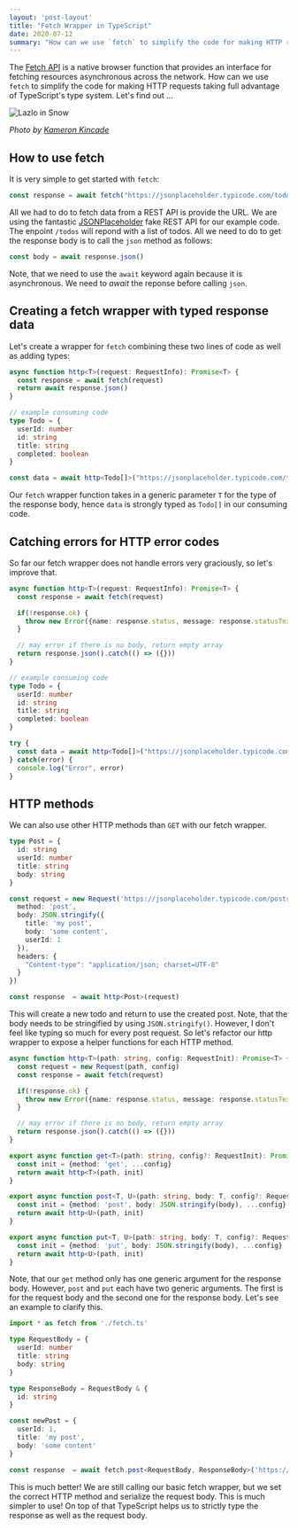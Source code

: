 ```yaml
---
layout: 'post-layout'
title: "Fetch Wrapper in TypeScript"
date: 2020-07-12
summary: "How can we use `fetch` to simplify the code for making HTTP requests taking full advantage of TypeScript's type system."
---
```



The [Fetch API](https://developer.mozilla.org/en-US/docs/Web/API/Fetch_API) is a native browser function that provides an interface for fetching resources asynchronous across the network. How can we use `fetch` to simplify the code for making HTTP requests taking full advantage of TypeScript's type system. Let's find out ...

<Image src="/static/img/typescript-fetch-wrapper/kameron-kincade-lazlo-in-snow-unsplash.jpg" height={675} width={1200} priority={true} alt="Lazlo in Snow" />

*Photo by [Kameron Kincade](https://unsplash.com/@kkincade)*

## How to use fetch

It is very simple to get started with `fetch`:

```js
const response = await fetch("https://jsonplaceholder.typicode.com/todos")
```

All we had to do to fetch data from a REST API is provide the URL. We are using the fantastic [JSONPlaceholder](https://jsonplaceholder.typicode.com/) fake REST API for our example code. The enpoint `/todos` will repond with a list of todos. All we need to do to get the response body is to call the `json` method as follows:

```js
const body = await response.json()
```

Note, that we need to use the `await` keyword again because it is asynchronous. We need to *await* the reponse before calling `json`.

## Creating a fetch wrapper with typed response data

Let's create a wrapper for `fetch` combining these two lines of code as well as adding types:

```ts:title=fetch.ts
async function http<T>(request: RequestInfo): Promise<T> {
  const response = await fetch(request)
  return await response.json()
}

// example consuming code
type Todo = {
  userId: number
  id: string
  title: string
  completed: boolean
}

const data = await http<Todo[]>("https://jsonplaceholder.typicode.com/todos")
```

Our `fetch` wrapper function takes in a generic parameter `T` for the type of the response body, hence `data` is strongly typed as `Todo[]` in our consuming code.

## Catching errors for HTTP error codes

So far our fetch wrapper does not handle errors very graciously, so let's improve that.


```ts:title=fetch.ts
async function http<T>(request: RequestInfo): Promise<T> {
  const response = await fetch(request)

  if(!response.ok) {
    throw new Error({name: response.status, message: response.statusText})
  }

  // may error if there is no body, return empty array
  return response.json().catch(() => ({}))
}

// example consuming code
type Todo = {
  userId: number
  id: string
  title: string
  completed: boolean
}

try {
  const data = await http<Todo[]>("https://jsonplaceholder.typicode.com/todos")
} catch(error) {
  console.log("Error", error)
}
```

## HTTP methods

We can also use other HTTP methods than `GET` with our fetch wrapper.

```ts
type Post = {
  id: string
  userId: number
  title: string
  body: string
}

const request = new Request('https://jsonplaceholder.typicode.com/posts', {
  method: 'post',
  body: JSON.stringify({
    title: 'my post',
    body: 'some content',
    userId: 1
  }),
  headers: {
    "Content-type": "application/json; charset=UTF-8"
  }
})

const response  = await http<Post>(request)
```

This will create a new todo and return to use the created post. Note, that the body needs to be stringified by using `JSON.stringify()`. However, I don't feel like typing so much for every post request. So let's refactor our http wrapper to expose a helper functions for each HTTP method.

```ts:title=fetch.ts
async function http<T>(path: string, config: RequestInit): Promise<T> {
  const request = new Request(path, config)
  const response = await fetch(request)

  if(!response.ok) {
    throw new Error({name: response.status, message: response.statusText})
  }

  // may error if there is no body, return empty array
  return response.json().catch(() => ({}))
}

export async function get<T>(path: string, config?: RequestInit): Promise<T> {
  const init = {method: 'get', ...config}
  return await http<T>(path, init)
}

export async function post<T, U>(path: string, body: T, config?: RequestInit): Promise<U> {
  const init = {method: 'post', body: JSON.stringify(body), ...config}
  return await http<U>(path, init)
}

export async function put<T, U>(path: string, body: T, config?: RequestInit): Promise<U> {
  const init = {method: 'put', body: JSON.stringify(body), ...config}
  return await http<U>(path, init)
}
```

Note, that our `get` method only has one generic argument for the response body. However, `post` and `put` each have two generic arguments. The first is for the request body and the second one for the response body. Let's see an example to clarify this.


```ts
import * as fetch from './fetch.ts'

type RequestBody = {
  userId: number
  title: string
  body: string
}

type ResponseBody = RequestBody & {
  id: string
}

const newPost = {
  userId: 1,
  title: 'my post',
  body: 'some content'
}

const response  = await fetch.post<RequestBody, ResponseBody>('https://jsonplaceholder.typicode.com/posts', newPost)
```

This is much better! We are still calling our basic fetch wrapper, but we set the correct HTTP method and serialize the request body. This is much simpler to use! On top of that TypeScript helps us to strictly type the response as well as the request body.
